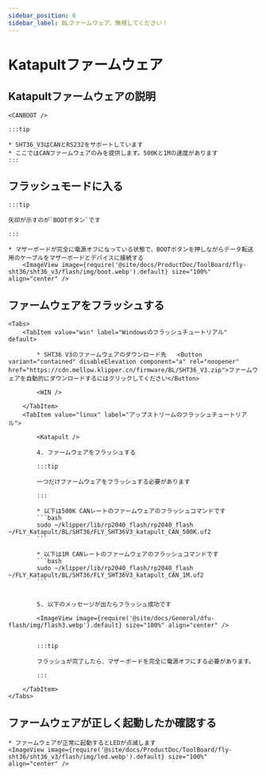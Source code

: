 ```yaml
---
sidebar_position: 6
sidebar_label: BLファームウェア、無視してください！
---
```



# Katapultファームウェア

## Katapultファームウェアの説明

    <CANBOOT />

    :::tip

    * SHT36_V3はCANとRS232をサポートしています
    * ここではCANファームウェアのみを提供します。500Kと1Mの速度があります
    :::

## フラッシュモードに入る

    :::tip

    矢印が示すのが`BOOTボタン`です

    :::

    * マザーボードが完全に電源オフになっている状態で、BOOTボタンを押しながらデータ転送用のケーブルをマザーボードとデバイスに接続する
        <ImageView image={require('@site/docs/ProductDoc/ToolBoard/fly-sht36/sht36_v3/flash/img/boot.webp').default} size="100%" align="center" />

## ファームウェアをフラッシュする
    <Tabs>
        <TabItem value="win" label="Windowsのフラッシュチュートリアル" default>

            * SHT36 V3のファームウェアのダウンロード先   <Button variant="contained" disableElevation component="a" rel="noopener" href="https://cdn.mellow.klipper.cn/firmware/BL/SHT36_V3.zip">ファームウェアを自動的にダウンロードするにはクリックしてください</Button>

            <WIN />
            
        </TabItem>
        <TabItem value="linux" label="アップストリームのフラッシュチュートリアル">
            
            <Katapult />

            4. ファームウェアをフラッシュする

            :::tip

            一つだけファームウェアをフラッシュする必要があります

            :::

            * 以下は500K CANレートのファームウェアのフラッシュコマンドです
            ```bash
            sudo ~/klipper/lib/rp2040_flash/rp2040_flash ~/FLY_Katapult/BL/SHT36/FLY_SHT36V3_katapult_CAN_500K.uf2
            ```
                       
            * 以下は1M CANレートのファームウェアのフラッシュコマンドです
            ```bash
            sudo ~/klipper/lib/rp2040_flash/rp2040_flash ~/FLY_Katapult/BL/SHT36/FLY_SHT36V3_katapult_CAN_1M.uf2
            ```


            5. 以下のメッセージが出たらフラッシュ成功です

            <ImageView image={require('@site/docs/General/dfu-flash/img/flash3.webp').default} size="100%" align="center" />


            :::tip

            フラッシュが完了したら、マザーボードを完全に電源オフにする必要があります。

            :::

        </TabItem>
    </Tabs>

## ファームウェアが正しく起動したか確認する

    * ファームウェアが正常に起動するとLEDが点滅します
    <ImageView image={require('@site/docs/ProductDoc/ToolBoard/fly-sht36/sht36_v3/flash/img/led.webp').default} size="100%" align="center" />

